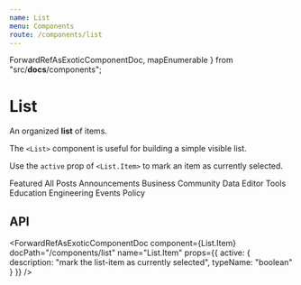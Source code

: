 ```yaml
---
name: List
menu: Components
route: /components/list
---
```



  ForwardRefAsExoticComponentDoc,
  mapEnumerable
} from "src/__docs__/components";

# List

An organized **list** of items.

The `<List>` component is useful for building a simple visible list.

Use the `active` prop of `<List.Item>` to mark an item as currently selected.

<Playground>
  <List>
    <List.Item>Featured</List.Item>
    <List.Item>All Posts</List.Item>
    <List.Item active>Announcements</List.Item>
    <List.Item>Business</List.Item>
    <List.Item>Community</List.Item>
    <List.Item>Data</List.Item>
    <List.Item>Editor Tools</List.Item>
    <List.Item>Education</List.Item>
    <List.Item>Engineering</List.Item>
    <List.Item>Events</List.Item>
    <List.Item>Policy</List.Item>
  </List>
</Playground>

## API

<ForwardRefAsExoticComponentDoc
  component={List}
  docPath="/components/list"
  name="List"
/>

<ForwardRefAsExoticComponentDoc
  component={List.Item}
  docPath="/components/list"
  name="List.Item"
  props={{
    active: {
      description: "mark the list-item as currently selected",
      typeName: "boolean"
    }
  }}
/>

